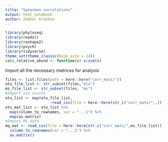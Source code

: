 ```yaml
---
title: "Spearman correlations"
output: html_notebook
author: Zakhar Krekhno
---
```


```r
library(phyloseq)
library(readxl)
library(reshape2)
library(psych)
library(tidyverse)
theme_set(theme_classic(base_size = 14))
calc_relative_abund <- function(x) x/sum(x)
```

Import all the necessary matrices for analysis
```r
files <- list.files(path = here::here("corr_mats/"))
otu_file_list <- str_subset(files,"otu")
ms_file_list <- str_subset(files, "ms")
#Import otu counts
otu_list <- map(otu_file_list, 
                    ~read_csv(file = here::here(str_c("corr_mats/",.))))
otu_mat_list <- otu_list %>% 
  map(column_to_rownames, var = "...1") %>% 
  map(as.matrix)
#Import MS data
mq_mat <- read_csv(file = here::here(str_c("corr_mats/",ms_file_list))) %>% 
  column_to_rownames(var = "...1") %>% 
  as.matrix()
```

